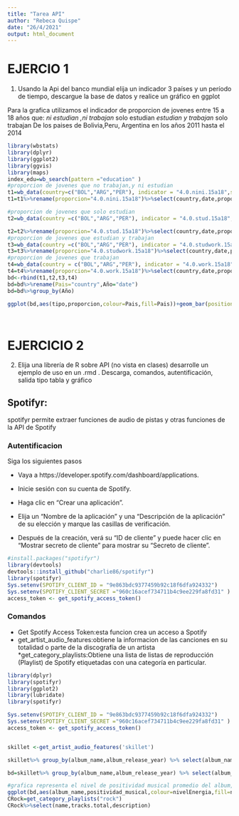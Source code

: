 ```yaml
---
title: "Tarea API"
author: "Rebeca Quispe"
date: "26/4/2021"
output: html_document
---
```

# EJERCIO 1
1. Usando la Api del banco mundial elija un indicador 3 países y un período de tiempo, descargue la base de datos y realice un gráfico en ggplot

Para la grafica utilizamos el indicador de proporcion de jovenes entre 15 a 18 años
que:
*ni estudian ,ni trabajan
*solo estudian
*estudian y trabajan
* solo trabajan 
De los paises de Bolivia,Peru, Argentina en los años 2011 hasta el 2014
```r

library(wbstats)
library(dplyr)
library(ggplot2)
library(ggvis)
library(maps)
index_edu=wb_search(pattern ="education" )
#proporcion de jovenes que no trabajan,y ni estudian
t1=wb_data(country=c("BOL","ARG","PER"), indicator = "4.0.nini.15a18",start_date = 2011,end_date = 2014)
t1=t1%>%rename(proporcion="4.0.nini.15a18")%>%select(country,date,proporcion)%>% mutate(tipo="ni estudia ni trabaja")

#proporcion de jovenes que solo estudian
t2=wb_data(country =c("BOL","ARG","PER"), indicator = "4.0.stud.15a18",start_date = 2011,end_date = 2014)

t2=t2%>%rename(proporcion="4.0.stud.15a18")%>%select(country,date,proporcion)%>% mutate(tipo="solo estudia")
#proporcion de jovenes que estudian y trabajan
t3=wb_data(country =c("BOL","ARG","PER"), indicator = "4.0.studwork.15a18",start_date = 2011,end_date = 2014)
t3=t3%>%rename(proporcion="4.0.studwork.15a18")%>%select(country,date,proporcion)%>% mutate(tipo="estudia y trabaja")
#proporcion de jovenes que trabajan
t4=wb_data(country = c("BOL","ARG","PER"), indicator = "4.0.work.15a18",start_date = 2011,end_date = 2014)
t4=t4%>%rename(proporcion="4.0.work.15a18")%>%select(country,date,proporcion)%>% mutate(tipo="solo trabaja")
bd<-rbind(t1,t2,t3,t4)
bd=bd%>%rename(Pais="country",Año="date")
bd=bd%>%group_by(Año)

ggplot(bd,aes(tipo,proporcion,colour=Pais,fill=Pais))+geom_bar(position="dodge",stat="identity")+facet_grid(Año~.)+ylim(0,1)

       
```

# EJERCICIO 2
2. Elija una librería de R sobre API (no vista en clases) desarrolle un ejemplo de uso en un .rmd . Descarga, comandos, autentificación, salida tipo tabla y gráfico

## Spotifyr:
spotifyr  permite extraer funciones de audio de pistas y otras funciones de la API de Spotify

### Autentificacion
Siga los siguientes pasos

* Vaya a https://developer.spotify.com/dashboard/applications.

* Inicie sesión con su cuenta de Spotify.

* Haga clic en "Crear una aplicación".

* Elija un "Nombre de la aplicación" y una "Descripción de la aplicación" de su elección y marque las casillas de verificación.

* Después de la creación, verá su "ID de cliente" y puede hacer clic en "Mostrar secreto de cliente" para mostrar su "Secreto de cliente".



```r
#install.packages("spotifyr")
library(devtools)
devtools::install_github("charlie86/spotifyr")
library(spotifyr)
Sys.setenv(SPOTIFY_CLIENT_ID = "9e863bdc9377459b92c18f6dfa924332")
Sys.setenv(SPOTIFY_CLIENT_SECRET ="960c16acef734711b4c9ee229fa8fd31" )
access_token <- get_spotify_access_token()
```

### Comandos
* Get Spotify Access Token:esta funcion crea un acceso a Spotify
* get_artist_audio_features:obtiene la informacion de las canciones en su  totalidad o parte de la discografía de un artista
*get_category_playlists:Obtiene una   lista de listas de reproducción (Playlist) de Spotify etiquetadas con una categoría en particular.

```r

library(dplyr)
library(spotifyr)
library(ggplot2)
library(lubridate)
library(spotifyr)

Sys.setenv(SPOTIFY_CLIENT_ID = "9e863bdc9377459b92c18f6dfa924332")
Sys.setenv(SPOTIFY_CLIENT_SECRET ="960c16acef734711b4c9ee229fa8fd31" )
access_token <- get_spotify_access_token()


skillet <-get_artist_audio_features('skillet')

skillet%>% group_by(album_name,album_release_year) %>% select(album_name,track_name,valence,energy,danceability) %>% summarise(positividad_musical=mean(valence),nivelEnergia=mean(energy),ProbBaile=mean(danceability))

bd=skillet%>% group_by(album_name,album_release_year) %>% select(album_name,track_name,valence,energy,danceability) %>% summarise(positividad_musical=mean(valence),nivelEnergia=mean(energy),ProbBaile=mean(danceability))

#grafica representa el nivel de positividad musical promedio del album,y nivel de energia del album musical
ggplot(bd,aes(album_name,positividad_musical,colour=nivelEnergia,fill=nivelEnergia))+geom_bar(stat = "identity")+ylim(0,1)+coord_flip()
CRock=get_category_playlists("rock")
CRock%>%select(name,tracks.total,description)




```

